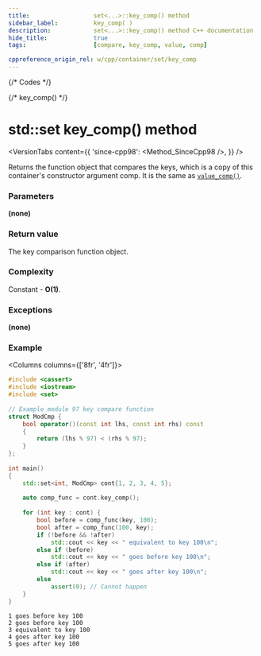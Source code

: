 ```yaml
---
title:					set<...>::key_comp() method
sidebar_label:			key_comp( )
description:			set<...>::key_comp() method C++ documentation
hide_title:				true
tags:					[compare, key_comp, value, comp]

cppreference_origin_rel: w/cpp/container/set/key_comp
---
```



{/* Codes */}

{/* key_comp() */}

# std::set key_comp() method

<VersionTabs content={{
    'since-cpp98': <Method_SinceCpp98 />,
    }} />

Returns the function object that compares the keys, which is a copy of this container's constructor argument comp. It is the same as [`value_comp()`](/docs/std/containers/sets/set/value_comp).

### Parameters

**(none)**

### Return value

The key comparison function object.

### Complexity

Constant - **O(1)**.

### Exceptions

**(none)**

### Example

<Columns columns={['8fr', '4fr']}>
<div>

```cpp title='Main.cpp' showLineNumbers
#include <cassert>
#include <iostream>
#include <set>
 
// Example module 97 key compare function
struct ModCmp {
    bool operator()(const int lhs, const int rhs) const
    {
        return (lhs % 97) < (rhs % 97);
    }
};
 
int main()
{
    std::set<int, ModCmp> cont{1, 2, 3, 4, 5};
 
    auto comp_func = cont.key_comp();
 
    for (int key : cont) {
        bool before = comp_func(key, 100);
        bool after = comp_func(100, key);
        if (!before && !after)
            std::cout << key << " equivalent to key 100\n";
        else if (before)
            std::cout << key << " goes before key 100\n";
        else if (after)
            std::cout << key << " goes after key 100\n";
        else
            assert(0); // Cannot happen
    }
}
```

</div>
<div>

```plaintext title="Output"
1 goes before key 100
2 goes before key 100
3 equivalent to key 100
4 goes after key 100
5 goes after key 100
```

</div>
</Columns>
